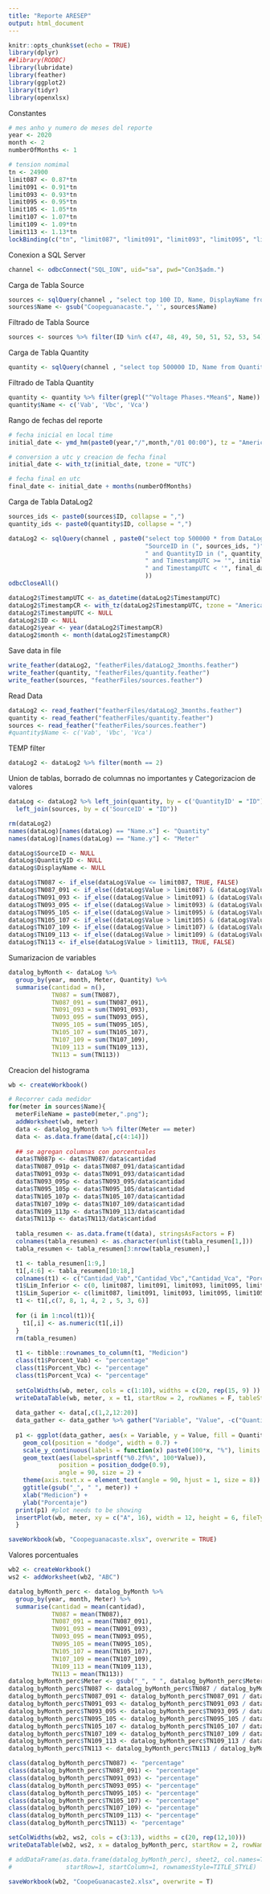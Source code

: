 ```yaml
---
title: "Reporte ARESEP"
output: html_document
---
```


```r
knitr::opts_chunk$set(echo = TRUE)
library(dplyr)
##library(RODBC)
library(lubridate)
library(feather)
library(ggplot2)
library(tidyr)
library(openxlsx)

```

Constantes
```r
# mes anho y numero de meses del reporte
year <- 2020
month <- 2
numberOfMonths <- 1

# tension nomimal
tn <- 24900
limit087 <- 0.87*tn
limit091 <- 0.91*tn
limit093 <- 0.93*tn
limit095 <- 0.95*tn
limit105 <- 1.05*tn
limit107 <- 1.07*tn
limit109 <- 1.09*tn
limit113 <- 1.13*tn
lockBinding(c("tn", "limit087", "limit091", "limit093", "limit095", "limit105", "limit107", "limit109", "limit113"), globalenv())

```

Conexion a SQL Server

```r
channel <- odbcConnect("SQL_ION", uid="sa", pwd="Con3$adm.")
```

Carga de Tabla Source
```r
sources <- sqlQuery(channel , "select top 100 ID, Name, DisplayName from Source where Name like 'Coopeguanacaste.%'")
sources$Name <- gsub("Coopeguanacaste.", '', sources$Name)
```

Filtrado de Tabla Source
```r
sources <- sources %>% filter(ID %in% c(47, 48, 49, 50, 51, 52, 53, 54))
```


Carga de Tabla Quantity
```r
quantity <- sqlQuery(channel , "select top 500000 ID, Name from Quantity where Name like 'Voltage Phases%'")
```

Filtrado de Tabla Quantity
```r
quantity <- quantity %>% filter(grepl("^Voltage Phases.*Mean$", Name))
quantity$Name <- c('Vab', 'Vbc', 'Vca')
```


Rango de fechas del reporte
```r
# fecha inicial en local time
initial_date <- ymd_hm(paste0(year,"/",month,"/01 00:00"), tz = "America/Costa_Rica")

# conversion a utc y creacion de fecha final
initial_date <- with_tz(initial_date, tzone = "UTC") 

# fecha final en utc
final_date <- initial_date + months(numberOfMonths)

```


Carga de Tabla DataLog2
```r
sources_ids <- paste0(sources$ID, collapse = ",")
quantity_ids <- paste0(quantity$ID, collapse = ",")

dataLog2 <- sqlQuery(channel , paste0("select top 500000 * from DataLog2 where ",
                                      "SourceID in (", sources_ids, ")",
                                      " and QuantityID in (", quantity_ids, ")",
                                      " and TimestampUTC >= '", initial_date, "'",
                                      " and TimestampUTC < '", final_date, "'"
                                      ))
odbcCloseAll()

dataLog2$TimestampUTC <- as_datetime(dataLog2$TimestampUTC)
dataLog2$TimestampCR <- with_tz(dataLog2$TimestampUTC, tzone = "America/Costa_Rica") 
dataLog2$TimestampUTC <- NULL
dataLog2$ID <- NULL
dataLog2$year <- year(dataLog2$TimestampCR)
dataLog2$month <- month(dataLog2$TimestampCR)


```
Save data in file
```r
write_feather(dataLog2, "featherFiles/dataLog2_3months.feather")
write_feather(quantity, "featherFiles/quantity.feather")
write_feather(sources, "featherFiles/sources.feather")

```

Read Data
```r
dataLog2 <- read_feather("featherFiles/dataLog2_3months.feather")
quantity <- read_feather("featherFiles/quantity.feather")
sources <- read_feather("featherFiles/sources.feather")
#quantity$Name <- c('Vab', 'Vbc', 'Vca')
```


TEMP filter
```r
dataLog2 <- dataLog2 %>% filter(month == 2)
```


Union de tablas, borrado de columnas no importantes y Categorizacion de valores

```r

dataLog <- dataLog2 %>% left_join(quantity, by = c('QuantityID' = "ID")) %>%
  left_join(sources, by = c('SourceID' = "ID"))

rm(dataLog2)
names(dataLog)[names(dataLog) == "Name.x"] <- "Quantity"
names(dataLog)[names(dataLog) == "Name.y"] <- "Meter"

dataLog$SourceID <- NULL
dataLog$QuantityID <- NULL
dataLog$DisplayName <- NULL

dataLog$TN087 <- if_else(dataLog$Value <= limit087, TRUE, FALSE)
dataLog$TN087_091 <- if_else((dataLog$Value > limit087) & (dataLog$Value <= limit091), TRUE, FALSE)
dataLog$TN091_093 <- if_else((dataLog$Value > limit091) & (dataLog$Value <= limit093), TRUE, FALSE)
dataLog$TN093_095 <- if_else((dataLog$Value > limit093) & (dataLog$Value <= limit095), TRUE, FALSE)
dataLog$TN095_105 <- if_else((dataLog$Value > limit095) & (dataLog$Value <= limit105), TRUE, FALSE)
dataLog$TN105_107 <- if_else((dataLog$Value > limit105) & (dataLog$Value <= limit107), TRUE, FALSE)
dataLog$TN107_109 <- if_else((dataLog$Value > limit107) & (dataLog$Value <= limit109), TRUE, FALSE)
dataLog$TN109_113 <- if_else((dataLog$Value > limit109) & (dataLog$Value <= limit113), TRUE, FALSE)
dataLog$TN113 <- if_else(dataLog$Value > limit113, TRUE, FALSE)

```


Sumarizacion de variables

```r
datalog_byMonth <- dataLog %>% 
  group_by(year, month, Meter, Quantity) %>%
  summarise(cantidad = n(), 
            TN087 = sum(TN087), 
            TN087_091 = sum(TN087_091), 
            TN091_093 = sum(TN091_093), 
            TN093_095 = sum(TN093_095), 
            TN095_105 = sum(TN095_105), 
            TN105_107 = sum(TN105_107), 
            TN107_109 = sum(TN107_109), 
            TN109_113 = sum(TN109_113), 
            TN113 = sum(TN113))

```

Creacion del histograma

```r
wb <- createWorkbook()

# Recorrer cada medidor
for(meter in sources$Name){
  meterFileName = paste0(meter,".png");
  addWorksheet(wb, meter)
  data <- datalog_byMonth %>% filter(Meter == meter)
  data <- as.data.frame(data[,c(4:14)])
  
  ## se agregan columnas con porcentuales
  data$TN087p <- data$TN087/data$cantidad
  data$TN087_091p <- data$TN087_091/data$cantidad
  data$TN091_093p <- data$TN091_093/data$cantidad
  data$TN093_095p <- data$TN093_095/data$cantidad
  data$TN095_105p <- data$TN095_105/data$cantidad
  data$TN105_107p <- data$TN105_107/data$cantidad
  data$TN107_109p <- data$TN107_109/data$cantidad
  data$TN109_113p <- data$TN109_113/data$cantidad
  data$TN113p <- data$TN113/data$cantidad
  
  tabla_resumen <- as.data.frame(t(data), stringsAsFactors = F)
  colnames(tabla_resumen) <- as.character(unlist(tabla_resumen[1,]))
  tabla_resumen <- tabla_resumen[3:nrow(tabla_resumen),]

  t1 <- tabla_resumen[1:9,]
  t1[,4:6] <- tabla_resumen[10:18,]
  colnames(t1) <- c("Cantidad_Vab","Cantidad_Vbc","Cantidad_Vca", "Porcent_Vab","Porcent_Vbc","Porcent_Vca")
  t1$Lim_Inferior <- c(0, limit087, limit091, limit093, limit095, limit105, limit107, limit109, limit113)
  t1$Lim_Superior <- c(limit087, limit091, limit093, limit095, limit105, limit107, limit109, limit113, 100000)
  t1 <- t1[,c(7, 8, 1, 4, 2 , 5, 3, 6)]
  
  for (i in 1:ncol(t1)){
    t1[,i] <- as.numeric(t1[,i]) 
  }
  rm(tabla_resumen)
  
  t1 <- tibble::rownames_to_column(t1, "Medicion")
  class(t1$Porcent_Vab) <- "percentage"
  class(t1$Porcent_Vbc) <- "percentage"
  class(t1$Porcent_Vca) <- "percentage"
  
  setColWidths(wb, meter, cols = c(1:10), widths = c(20, rep(15, 9) ))
  writeDataTable(wb, meter, x = t1, startRow = 2, rowNames = F, tableStyle = "TableStyleMedium9")
  
  data_gather <- data[,c(1,2,12:20)]
  data_gather <- data_gather %>% gather("Variable", "Value", -c("Quantity", "cantidad"))
  
  p1 <- ggplot(data_gather, aes(x = Variable, y = Value, fill = Quantity, label = Value)) +
    geom_col(position = "dodge", width = 0.7) +
    scale_y_continuous(labels = function(x) paste0(100*x, "%"), limits = c(0, 1.2)) +
    geom_text(aes(label=sprintf("%0.2f%%", 100*Value)), 
              position = position_dodge(0.9), 
              angle = 90, size = 2) + 
    theme(axis.text.x = element_text(angle = 90, hjust = 1, size = 8)) +
    ggtitle(gsub("_", " ", meter)) +
    xlab("Medicion") + 
    ylab("Porcentaje")
  print(p1) #plot needs to be showing
  insertPlot(wb, meter, xy = c("A", 16), width = 12, height = 6, fileType = "png", units = "in")
  }

saveWorkbook(wb, "Coopeguanacaste.xlsx", overwrite = TRUE)
```


Valores porcentuales

```r
wb2 <- createWorkbook()
ws2 <- addWorksheet(wb2, "ABC")

datalog_byMonth_perc <- datalog_byMonth %>% 
  group_by(year, month, Meter) %>% 
  summarise(cantidad = mean(cantidad),
            TN087 = mean(TN087),
            TN087_091 = mean(TN087_091),
            TN091_093 = mean(TN091_093),
            TN093_095 = mean(TN093_095),
            TN095_105 = mean(TN095_105),
            TN105_107 = mean(TN105_107),
            TN107_109 = mean(TN107_109),
            TN109_113 = mean(TN109_113),
            TN113 = mean(TN113))
datalog_byMonth_perc$Meter <- gsub("_", " ", datalog_byMonth_perc$Meter)
datalog_byMonth_perc$TN087 <- datalog_byMonth_perc$TN087 / datalog_byMonth_perc$cantidad
datalog_byMonth_perc$TN087_091 <- datalog_byMonth_perc$TN087_091 / datalog_byMonth_perc$cantidad
datalog_byMonth_perc$TN091_093 <- datalog_byMonth_perc$TN091_093 / datalog_byMonth_perc$cantidad
datalog_byMonth_perc$TN093_095 <- datalog_byMonth_perc$TN093_095 / datalog_byMonth_perc$cantidad
datalog_byMonth_perc$TN095_105 <- datalog_byMonth_perc$TN095_105 / datalog_byMonth_perc$cantidad
datalog_byMonth_perc$TN105_107 <- datalog_byMonth_perc$TN105_107 / datalog_byMonth_perc$cantidad
datalog_byMonth_perc$TN107_109 <- datalog_byMonth_perc$TN107_109 / datalog_byMonth_perc$cantidad
datalog_byMonth_perc$TN109_113 <- datalog_byMonth_perc$TN109_113 / datalog_byMonth_perc$cantidad
datalog_byMonth_perc$TN113 <- datalog_byMonth_perc$TN113 / datalog_byMonth_perc$cantidad

class(datalog_byMonth_perc$TN087) <- "percentage"
class(datalog_byMonth_perc$TN087_091) <- "percentage"
class(datalog_byMonth_perc$TN091_093) <- "percentage"
class(datalog_byMonth_perc$TN093_095) <- "percentage"
class(datalog_byMonth_perc$TN095_105) <- "percentage"
class(datalog_byMonth_perc$TN105_107) <- "percentage"
class(datalog_byMonth_perc$TN107_109) <- "percentage"
class(datalog_byMonth_perc$TN109_113) <- "percentage"
class(datalog_byMonth_perc$TN113) <- "percentage"

setColWidths(wb2, ws2, cols = c(3:13), widths = c(20, rep(12,10)))
writeDataTable(wb2, ws2, x = datalog_byMonth_perc, startRow = 2, rowNames = F, tableStyle = "TableStyleMedium9")

# addDataFrame(as.data.frame(datalog_byMonth_perc), sheet2, col.names=TRUE, row.names=F,
#               startRow=1, startColumn=1, rownamesStyle=TITLE_STYLE)

saveWorkbook(wb2, "CoopeGuanacaste2.xlsx", overwrite = T)
```
